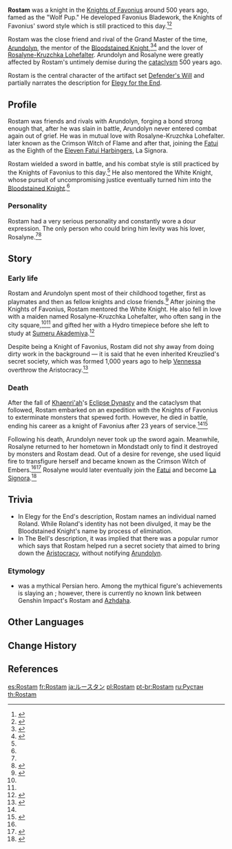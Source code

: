 {{Character Infobox
|type             = Mentioned
|deceased         = Killed during the [[cataclysm]] 500 years ago
|region           = Mondstadt
|affiliation      = Knights of Favonius
|title            = Wolf Pup
}}
'''Rostam''' was a knight in the [[Knights of Favonius]] around 500 years ago, famed as the "Wolf Pup." He developed Favonius Bladework, the Knights of Favonius' sword style which is still practiced to this day.<ref>{{Ref/Weapon|Favonius Sword}}</ref><ref name="Greatsword">{{Ref/Weapon|Favonius Greatsword}}</ref>

Rostam was the close friend and rival of the Grand Master of the time, [[Arundolyn]], the mentor of the [[Bloodstained Knight]],<ref name="DW">{{Ref/ArtiSet|Defender's Will}}</ref><ref name="BSC">{{Ref/ArtiSet|Bloodstained Chivalry}}</ref> and the lover of [[Rosalyne-Kruzchka Lohefalter]]. Arundolyn and Rosalyne were greatly affected by Rostam's untimely demise during the [[cataclysm]] 500 years ago.

Rostam is the central character of the artifact set [[Defender's Will]] and partially narrates the description for [[Elegy for the End]].

==Profile==
Rostam was friends and rivals with Arundolyn, forging a bond strong enough that, after he was slain in battle, Arundolyn never entered combat again out of grief. He was in mutual love with Rosalyne-Kruzchka Lohefalter. later known as the Crimson Witch of Flame and after that, joining the [[Fatui]] as the Eighth of the [[Eleven Fatui Harbingers]], La Signora.

Rostam wielded a sword in battle, and his combat style is still practiced by the Knights of Favonius to this day.<ref name="Greatsword" /> He also mentored the White Knight, whose pursuit of uncompromising justice eventually turned him into the [[Bloodstained Knight]].<ref name="BSC" />

===Personality===
Rostam had a very serious personality and constantly wore a dour expression. The only person who could bring him levity was his lover, Rosalyne.<ref name="DW" /><ref name="EftE">{{Ref/Weapon|Elegy for the End}}</ref>

==Story==
===Early life===
Rostam and Arundolyn spent most of their childhood together, first as playmates and then as fellow knights and close friends.<ref name="Ferrous">{{Ref/Weapon|Ferrous Shadow}}</ref> After joining the Knights of Favonius, Rostam mentored the White Knight. He also fell in love with a maiden named Rosalyne-Kruzchka Lohefalter, who often sang in the city square,<ref name="DW" /><ref name="EftE" /> and gifted her with a Hydro timepiece before she left to study at [[Sumeru Akademiya]].<ref>{{Ref/Arti|Witch's End Time}}</ref>

Despite being a Knight of Favonius, Rostam did not shy away from doing dirty work in the background &mdash; it is said that he even inherited Kreuzlied's secret society, which was formed 1,000 years ago to help [[Vennessa]] overthrow the Aristocracy.<ref>{{Ref/Weapon|The Bell}}</ref>

===Death===
After the fall of [[Khaenri'ah]]'s [[Eclipse Dynasty]] and the cataclysm that followed, Rostam embarked on an expedition with the Knights of Favonius to exterminate monsters that spewed forth. However, he died in battle, ending his career as a knight of Favonius after 23 years of service.<ref name="Ferrous" /><ref>{{Ref/ArtiSet|Brave Heart}}</ref>

Following his death, Arundolyn never took up the sword again. Meanwhile, Rosalyne returned to her hometown in Mondstadt only to find it destroyed by monsters and Rostam dead. Out of a desire for revenge, she used liquid fire to transfigure herself and became known as the Crimson Witch of Embers.<ref name="EftE" /><ref>{{Ref/ArtiSet|Crimson Witch of Flames}}</ref> Rosalyne would later eventually join the [[Fatui]] and become [[La Signora]].<ref>{{Ref/Item|Funerary Mask}}</ref>

==Trivia==
*In Elegy for the End's description, Rostam names an individual named Roland. While Roland's identity has not been divulged, it may be the Bloodstained Knight's name by process of elimination.
*In The Bell's description, it was implied that there was a popular rumor which says that Rostam helped run a secret society that aimed to bring down the [[Mondstadt Aristocracy|Aristocracy]], without notifying [[Arundolyn]].

===Etymology===
*{{w|Rostam}} was a mythical Persian hero. Among the mythical figure's achievements is slaying an {{w|azhdaha}}; however, there is currently no known link between Genshin Impact's Rostam and [[Azhdaha]].

==Other Languages==
{{Other Languages|default_hidden=1
|en      = Rostam
|zhs     = 鲁斯坦
|zhs_rm  = Lǔsītǎn
|zht     = 魯斯坦
|zht_rm  = Lǔsītǎn
|ja      = ルースタン
|ja_rm   = Ruusutan
|ko      = 로스탐
|ko_rm   = Roseutam
|es      = Rostam
|fr      = Rostam
|ru      = Рустан
|th      = Rostam
|vi      = Rostam
|de      = Rostam
|id      = Rostam
|pt      = Rostam
|tr      = 
|it      = 
}}

==Change History==
{{Change History|introduced=1.0}}

==References==
{{Reflist|2}}

[[es:Rostam]]
[[fr:Rostam]]
[[ja:ルースタン]]
[[pl:Rostam]]
[[pt-br:Rostam]]
[[ru:Рустан]]
[[th:Rostam]]